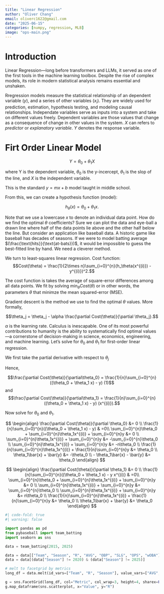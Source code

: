 ```yaml
---
title: "Linear Regression"
author: "Oliver Chang"
email: oliverc1622@gmail.com
date: "2025-06-15"
categories: [numpy, regression, MLB]
image: "ops-main.png"
---
```


# Introduction

Linear Regression—long before transformers and LLMs, it served as one of the first tools in the machine learning toolbox. Despite the rise of complex models, its role in modern statistical analysis remains essential and unshaken.

Rregression models measure the statistical relationship of an dependent variable ($y$), and a series of other variables ($x_i$). They are widely used for prediction, estimation, hypothesis testing, and modeling causal relationships. Independate variables serve as inputs into a system and take on different values freely. Dependent variables are those values that change as a consequence of change in other values in the system. $X$ can refers to *predictor* or *explanatory variable*. $Y$ denotes the response variable.

# Firt Order Linear Model

$$Y=\theta_0 + \theta_1 X$$

where Y is the dependent variable, $\theta_0$ is the y-incercept, $\theta_1$ is the slop of the line, and $X$ is the independent variable.

This is the standard $y=mx + b$ model taught in middle school.

From this, we can create a hypothesis function (model):

$$h_\theta(x) = \theta_0 + \theta_1 x.$$

Note that we use a lowercase $x$ to denote an individual data point. How do we find the optimal $\theta$ coefficients? Sure we can plot the data and eye-ball a drawn line where half of the data points lie above and the other half below the line. But consider an application like baseball data. A historic game like baseball has decades of seasons. If we were to model batting average $(\frac{\text{hits}}{\text{at-bats}})$, it would be impossible to guess the best-fitted line by hand. We need a cleverer method. 

We turn to least-squares linear regression.
Cost function: 
$$Cost(\theta) = \frac{1}{2\times n}\sum_{i=0}^{n}(h_\theta(x^{(i)}) - y^{(i)})^2.$$

The cost function is takes the average of square-error differences among all data points. We fit by solving $\text{min}_\theta Cost(\theta)$ or in other words, the parameters $\theta$ that minimze the mean squared-error (MSE).

Gradient descent is the method we use to find the optimal $\theta$ values. More formally,

$$\theta_j = \theta_j - \alpha \frac{\partial Cost(\theta)}{\partial \theta_j}.$$

$\alpha$ is the learning rate. Calculus is inescapable. One of its most powerful contributions to humanity is the ability to systematically find optimal values—a cornerstone of decision-making in science, economics, engineering, and machine learning. Let's solve for $\theta_0$ and $\theta_1$ for first-order linear regression.

We first take the partial derivative with respect to $\theta_j$

\begin{align}
    \frac{\partial Cost(\theta)}{\partial \theta_j} &= \frac{\partial}{\partial \theta_j} \frac{1}{2n}\sum_{i=0}^{n}(h_\theta(x^{(i)}) - y)^2 \\
    &= \frac{\partial}{\partial \theta_j} \frac{1}{2n}\sum_{i=0}^{n}((\theta_0 + \theta_1 x) - y)^2 \\
    &= \frac{1}{2n} \sum_{i=0}^{n}\frac{\partial}{\partial \theta_j}((\theta_0 + \theta_1 x) - y)^2 \\ 
    &= \frac{1}{2n}\sum_{i=0}^{n}2((\theta_0 + \theta_1 x) - y) \frac{\partial}{\partial \theta_j}((\theta_0 + \theta_1 x) - y) \\

    &= \frac{1}{2n}\sum_{i=0}^{n}2((\theta_0 + \theta_1 x) - y) (\frac{\partial}{\partial \theta_0}\theta_0 +  \frac{\partial}{\partial \theta_1} \theta_1 x) \\

    &= \frac{1}{n}\sum_{i=0}^{n}((\theta_0 + \theta_1 x) - y) (\frac{\partial}{\partial \theta_0}\theta_0 +  \frac{\partial}{\partial \theta_1} \theta_1 x)
\end{align}

Hence, 

$$\frac{\partial Cost(\theta)}{\partial\theta_0} = \frac{1}{n}\sum_{i=0}^{n}((\theta_0 + \theta_1 x) - y) (1)$$
and
$$\frac{\partial Cost(\theta)}{\partial\theta_1} = \frac{1}{n}\sum_{i=0}^{n}((\theta_0 + \theta_1 x) - y) (x^{(i)}).$$

Now solve for $\theta_0$ and $\theta_1$.

$$
\begin{align}
    \frac{\partial Cost(\theta)}{\partial \theta_0} &= 0 \\
    \frac{1}{n}\sum_{i=0}^{n}((\theta_0 + \theta_1 x) - y) & =0\\
    \sum_{i=0}^{n}\theta_0 + \sum_{i=0}^{n}\theta_1x^{(i)} + \sum_{i=0}^{n}y &= 0 \\
    \sum_{i=0}^{n}\theta_1x^{(i)} + \sum_{i=0}^{n}y &= -\sum_{i=0}^{n}\theta_0 \\
    \sum_{i=0}^{n}\theta_1x^{(i)} + \sum_{i=0}^{n}y &= -n\theta_0 \\
    \frac{1}{n}\sum_{i=0}^{n}\theta_1x^{(i)} + \frac{1}{n}\sum_{i=0}^{n}y &= \theta_0 \\
    \theta_1\bar{x} + \bar{y} &= -\theta_0 \\
    - \theta_1\bar{x} - \bar{y} &= \theta_0
\end{align}
$$

$$
\begin{align}
    \frac{\partial Cost(\theta)}{\partial \theta_1} &= 0 \\
    \frac{1}{n}\sum_{i=0}^{n}((\theta_0 + \theta_1 x) - y x^{(i)} & =0\\
    \sum_{i=0}^{n}\theta_0 + \sum_{i=0}^{n}\theta_1x^{(i)} + \sum_{i=0}^{n}y &= 0 \\
    \sum_{i=0}^{n}\theta_1x^{(i)} + \sum_{i=0}^{n}y &= \sum_{i=0}^{n}\theta_0 \\
    \sum_{i=0}^{n}\theta_1x^{(i)} + \sum_{i=0}^{n}y &= n\theta_0 \\
    \frac{1}{n}\sum_{i=0}^{n}\theta_1x^{(i)} + \frac{1}{n}\sum_{i=0}^{n}y &= \theta_0 \\
    \theta_1\bar{x} + \bar{y} &= \theta_0
\end{align}
$$

```python
#| code-fold: true
#| warning: false

import pandas as pd
from pybaseball import team_batting
import seaborn as sns

data = team_batting(2015, 2025)

data = data[["Team", "Season", "R", "AVG", "OBP", "SLG", "OPS", "wOBA"]]
data = data[(data["Season"] != 2020) & (data["Season"] != 2025)]

# melt to facetgrid by metrics
long_df = data.melt(id_vars=["Team", "R", "Season"], value_vars=["AVG", "OBP", "OPS", "SLG", "wOBA"], var_name="Metric", value_name="Value")

g = sns.FacetGrid(long_df, col="Metric", col_wrap=3, height=4, sharex=False, sharey=False)
g.map_dataframe(sns.scatterplot, x="Value", y="R")
```

